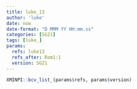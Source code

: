 ```yaml
---
title: luke_13
author: 'luke'
date: now
date-format: "D MMM YY HH:mm.ss"
categories: [SG21]
tags: [luke_]
params:
  refs: luke13
  refs_after: Rom1:1
  version: SG21
---
```


```r
XMINPI::bcv_list_(params$refs, params$version)
```

